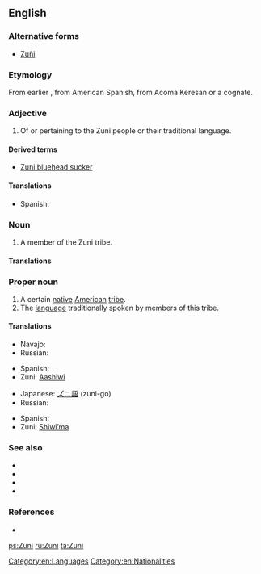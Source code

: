 {{wikipedia}}
{{also|zuñi|Zuñi}}
==English==

===Alternative forms===
* [[Zuñi]]

===Etymology===
From earlier {{term|Zuñi}}, from American Spanish, from Acoma Keresan {{term|sɨ̂‧ni||sc=Latn}} or a cognate.

===Adjective===
{{en-adj|-}}

# Of or pertaining to the Zuni people or their traditional language.

====Derived terms====
* [[Zuni bluehead sucker‎]]

====Translations====
{{trans-top|Of the Zuni people or their language}}
* Spanish: {{t-|es|zuñi}}
{{trans-mid}}
{{trans-bottom}}

===Noun===
{{en-noun}}

# A member of the Zuni tribe.

====Translations====
{{trans-top|A member of the Zuni tribe}}
{{trans-mid}}
{{trans-bottom}}

===Proper noun===
{{en-proper noun}}

# A certain [[native]] [[American]] [[tribe]].
# The [[language]] traditionally spoken by members of this tribe.

====Translations====
{{trans-top|native American tribe}}
* Navajo: {{tø|nv|Naashtʼézhí}}
* Russian: {{t-|ru|зуни|tr=zúni}}
{{trans-mid}}
* Spanish: {{t-|es|zuñi|m}}
* Zuni: [[Aashiwi]]
{{trans-bottom}}

{{trans-top|language}}
* Japanese: [[ズニ語]] (zuni-go)
* Russian: {{t-|ru|зуни|tr=zúni}}
{{trans-mid}}
* Spanish: {{t-|es|zuñi|m}}
* Zuni: [[Shiwi’ma]]
{{trans-bottom}}

===See also===
* {{langcat}}
* {{pedialite|Zuni}}
* {{pedialite|Zuni language}}
* {{ethnologue|code=zun}}

===References===
* {{R:Dictionary.com|Zuni}}

[[Category:en:Languages]]
[[Category:en:Nationalities]]

[[ps:Zuni]]
[[ru:Zuni]]
[[ta:Zuni]]